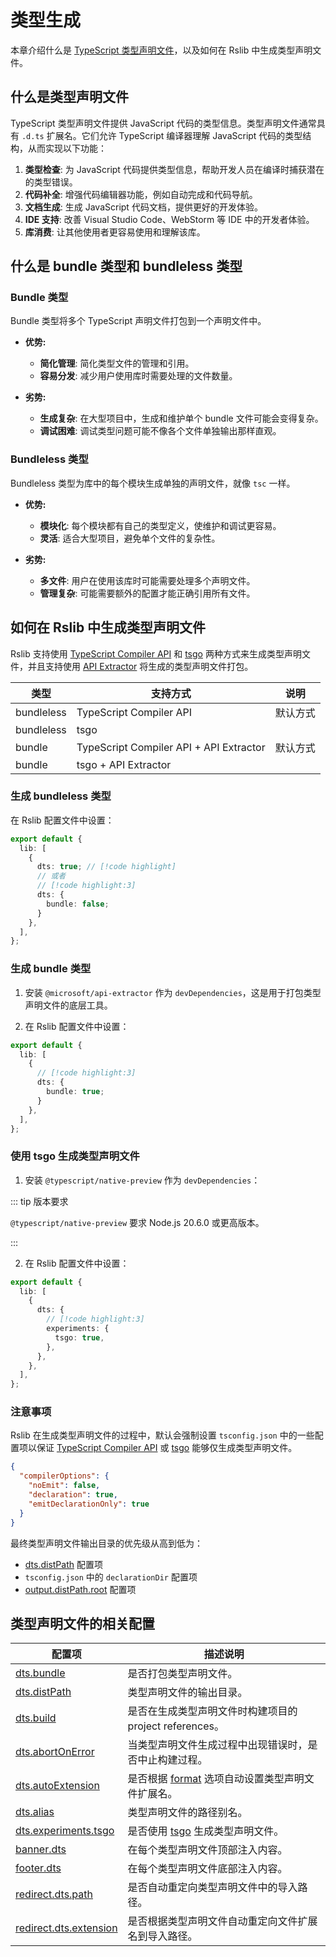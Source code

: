 # 类型生成

本章介绍什么是 [TypeScript 类型声明文件](https://www.typescriptlang.org/docs/handbook/declaration-files/introduction.html)，以及如何在 Rslib 中生成类型声明文件。

## 什么是类型声明文件

TypeScript 类型声明文件提供 JavaScript 代码的类型信息。类型声明文件通常具有 `.d.ts` 扩展名。它们允许 TypeScript 编译器理解 JavaScript 代码的类型结构，从而实现以下功能：

1. **类型检查**: 为 JavaScript 代码提供类型信息，帮助开发人员在编译时捕获潜在的类型错误。
2. **代码补全**: 增强代码编辑器功能，例如自动完成和代码导航。
3. **文档生成**: 生成 JavaScript 代码文档，提供更好的开发体验。
4. **IDE 支持**: 改善 Visual Studio Code、WebStorm 等 IDE 中的开发者体验。
5. **库消费**: 让其他使用者更容易使用和理解该库。

## 什么是 bundle 类型和 bundleless 类型

### Bundle 类型

Bundle 类型将多个 TypeScript 声明文件打包到一个声明文件中。

- **优势:**
  - **简化管理**: 简化类型文件的管理和引用。
  - **容易分发**: 减少用户使用库时需要处理的文件数量。

- **劣势:**
  - **生成复杂**: 在大型项目中，生成和维护单个 bundle 文件可能会变得复杂。
  - **调试困难**: 调试类型问题可能不像各个文件单独输出那样直观。

### Bundleless 类型

Bundleless 类型为库中的每个模块生成单独的声明文件，就像 `tsc` 一样。

- **优势:**
  - **模块化**: 每个模块都有自己的类型定义，使维护和调试更容易。
  - **灵活**: 适合大型项目，避免单个文件的复杂性。

- **劣势:**
  - **多文件**: 用户在使用该库时可能需要处理多个声明文件。
  - **管理复杂**: 可能需要额外的配置才能正确引用所有文件。

## 如何在 Rslib 中生成类型声明文件

Rslib 支持使用 [TypeScript Compiler API](https://github.com/microsoft/TypeScript/wiki/Using-the-Compiler-API) 和 [tsgo](https://github.com/microsoft/typescript-go) 两种方式来生成类型声明文件，并且支持使用 [API Extractor](https://api-extractor.com/) 将生成的类型声明文件打包。

| 类型       | 支持方式                                | 说明     |
| ---------- | --------------------------------------- | -------- |
| bundleless | TypeScript Compiler API                 | 默认方式 |
| bundleless | tsgo                                    |          |
| bundle     | TypeScript Compiler API + API Extractor | 默认方式 |
| bundle     | tsgo + API Extractor                    |          |

### 生成 bundleless 类型

在 Rslib 配置文件中设置：

```ts title="rslib.config.ts"
export default {
  lib: [
    {
      dts: true; // [!code highlight]
      // 或者
      // [!code highlight:3]
      dts: {
        bundle: false;
      }
    },
  ],
};
```

### 生成 bundle 类型

1. 安装 `@microsoft/api-extractor` 作为 `devDependencies`，这是用于打包类型声明文件的底层工具。


<PackageManagerTabs command="add @microsoft/api-extractor -D" />

2. 在 Rslib 配置文件中设置：

```ts title="rslib.config.ts"
export default {
  lib: [
    {
      // [!code highlight:3]
      dts: {
        bundle: true;
      }
    },
  ],
};
```

### 使用 tsgo 生成类型声明文件

1. 安装 `@typescript/native-preview` 作为 `devDependencies`：

<PackageManagerTabs command="add @typescript/native-preview -D" />

::: tip 版本要求

`@typescript/native-preview` 要求 Node.js 20.6.0 或更高版本。

:::

2. 在 Rslib 配置文件中设置：

```ts title="rslib.config.ts"
export default {
  lib: [
    {
      dts: {
        // [!code highlight:3]
        experiments: {
          tsgo: true,
        },
      },
    },
  ],
};
```

### 注意事项

Rslib 在生成类型声明文件的过程中，默认会强制设置 `tsconfig.json`
中的一些配置项以保证 [TypeScript Compiler
API](https://github.com/microsoft/TypeScript/wiki/Using-the-Compiler-API) 或 [tsgo](https://github.com/microsoft/typescript-go)
能够仅生成类型声明文件。

```json
{
  "compilerOptions": {
    "noEmit": false,
    "declaration": true,
    "emitDeclarationOnly": true
  }
}
```

最终类型声明文件输出目录的优先级从高到低为：

- [dts.distPath](/config/lib/dts#dtsdistpath) 配置项
- `tsconfig.json` 中的 `declarationDir` 配置项
- [output.distPath.root](/config/rsbuild/output#outputdistpath) 配置项

## 类型声明文件的相关配置

| 配置项                                                              | 描述说明                                                                       |
| ------------------------------------------------------------------- | ------------------------------------------------------------------------------ |
| [dts.bundle](/config/lib/dts#dtsbundle)                             | 是否打包类型声明文件。                                                         |
| [dts.distPath](/config/lib/dts#dtsdistpath)                         | 类型声明文件的输出目录。                                                       |
| [dts.build](/config/lib/dts#dtsbuild)                               | 是否在生成类型声明文件时构建项目的 project references。                        |
| [dts.abortOnError](/config/lib/dts#dtsabortonerror)                 | 当类型声明文件生成过程中出现错误时，是否中止构建过程。                         |
| [dts.autoExtension](/config/lib/dts#dtsautoextension)               | 是否根据 [format](/config/lib/format) 选项自动设置类型声明文件扩展名。         |
| [dts.alias](/config/lib/dts#dtsalias)                               | 类型声明文件的路径别名。                                                       |
| [dts.experiments.tsgo](/config/lib/dts#dtsexperimentstsgo)          | 是否使用 [tsgo](https://github.com/microsoft/typescript-go) 生成类型声明文件。 |
| [banner.dts](/config/lib/banner#bannerdts)                          | 在每个类型声明文件顶部注入内容。                                               |
| [footer.dts](/config/lib/footer#footerdts)                          | 在每个类型声明文件底部注入内容。                                               |
| [redirect.dts.path](/config/lib/redirect#redirectdtspath)           | 是否自动重定向类型声明文件中的导入路径。                                       |
| [redirect.dts.extension](/config/lib/redirect#redirectdtsextension) | 是否根据类型声明文件自动重定向文件扩展名到导入路径。                           |
